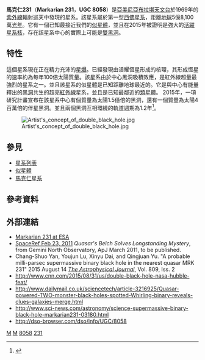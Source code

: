 {{Infobox Galaxy
| name = 馬克仁231
| image = [[Image:Hubble_Interacting_Galaxy_UGC_8058_(2008-04-24).jpg|250px]]
| credit = [[ESA|ESA]] 
| constellation name = [[大熊座|大熊座]]
| epoch = [[曆元#Julian_years_and_J2000|J2000]]
| type = 3 D
| ra = {{RA|12||56|11}}
| dec =  {{DEC|+56|51|59}}
| dist_ly = 5.81億[[光年|光年]]
| z = 0.04147 
| appmag_v =13.60
| size_v = 
| h_radial_v =
| names = UGC 8058, Mrk 231, Mkn 231, Markarian 231, MCG+10-19-004, ZW VII 490
| references = [http://simbad.u-strasbg.fr/simbad/sim-id?Ident=MRK+231 SIMBAD]
}}

'''馬克仁231'''（'''Markarian 231'''，'''UGC 8058'''）是[[亞美尼亞|亞美尼亞]][[布拉堪天文台|布拉堪天文台]]於1969年的[[紫外線|紫外線]]輻射巡天中發現的星系。該星系屬於第一型[[西佛星系|西佛星系]]，距離[[地球|地球]]5億8,100萬[[光年|光年]]。它有一個已知最接近我們的[[似星體|似星體]]，並且在2015年被證明是強大的[[活躍星系核|活躍星系核]]，存在該星系中心的實際上可能是[[雙黑洞|雙黑洞]]。

== 特性 ==
這個星系現在正在精力充沛的[[星暴星系|星爆]]。已經發現由活耀恆星形成的核環，其形成恆星的速率約為每年100倍太陽質量。該星系由於中心黑洞吸積效應，是紅外線超量最強烈的星系之一。並且該星系的似星體是已知距離地球最近的。它是與中心有能量釋出的[[黑洞|黑洞]]共生的超亮[[紅外線|紅外線]]星系，並且是已知最鄰近的[[類星體|類星體]]。
2015年，一項研究計畫宣布在該星系中心有個質量為太陽1.5億倍的黑洞，還有一個質量為太陽4百萬倍的伴星黑洞。並且兩個黑洞互相環繞的軌道週期為1.2年<ref>{{Cite web|title = HubbleSite - NewsCenter - Hubble Finds That the Nearest Quasar Is Powered by a Double Black Hole (08/27/2015) - The Full Story|url = http://hubblesite.org/newscenter/archive/releases/2015/31/full/|website = hubblesite.org|accessdate = 2015-08-27|archive-date = 2016-09-21|archive-url = https://web.archive.org/web/20160921060730/http://hubblesite.org/newscenter/archive/releases/2015/31/full/|dead-url = no}}</ref>。

[[File:Artist's_concept_of_double_black_hole.jpg|thumb]]

==參見==
*[[星系列表|星系列表]]
*[[似星體|似星體]]
*[[馬克仁星系|馬克仁星系]]

== 參考資料 ==
{{Reflist}}

==外部連結==
*[http://sci.esa.int/science-e/www/object/index.cfm?fobjectid=42663 Markarian 231 at ESA] {{Wayback|url=http://sci.esa.int/science-e/www/object/index.cfm?fobjectid=42663 |date=20121009234039 }}
*[http://www.spaceref.com/news/viewpr.html?pid=32838 SpaceRef  Feb 23, 2011 ] ''Quasar's Belch Solves Longstanding Mystery'', from Gemini North Observatory, ApJ March 2011, to be published.
* Chang-Shuo Yan, Youjun Lu, Xinyu Dai, and Qingjuan Yu. "A probable milli-parsec supermassive binary black hole in the nearest quasar MRK 231" 2015 August 14 ''[[The_Astrophysical_Journal|The Astrophysical Journal]]'', Vol. 809, Iss. 2 {{doi|10.1088/0004-637X/809/2/117}}
*http://www.cnn.com/2015/08/31/us/double-black-hole-nasa-hubble-feat/ {{Wayback|url=http://www.cnn.com/2015/08/31/us/double-black-hole-nasa-hubble-feat/ |date=20210310033139 }}
*http://www.dailymail.co.uk/sciencetech/article-3216925/Quasar-powered-TWO-monster-black-holes-spotted-Whirling-binary-reveals-clues-galaxies-merge.html {{Wayback|url=http://www.dailymail.co.uk/sciencetech/article-3216925/Quasar-powered-TWO-monster-black-holes-spotted-Whirling-binary-reveals-clues-galaxies-merge.html |date=20201130164745 }}
*http://www.sci-news.com/astronomy/science-supermassive-binary-black-hole-markarian231-03180.html {{Wayback|url=http://www.sci-news.com/astronomy/science-supermassive-binary-black-hole-markarian231-03180.html |date=20201108162100 }}
*http://dso-browser.com/dso/info/UGC/8058 {{Wayback|url=http://dso-browser.com/dso/info/UGC/8058 |date=20150203054529 }}

[[Category:螺旋星系|M]]
[[Category:西佛星系|M]]
[[Category:UGC天體|8058]]
[[Category:馬克仁星系|231]]